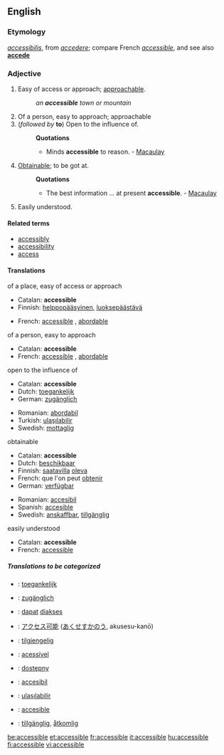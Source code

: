 ==English==
===Etymology===
{{L.}} ''[[accessibilis]]'', from ''[[accedere]]''; compare French ''[[accessible#French|accessible]]'', and see also '''[[accede]]'''

===Adjective===
{{en-adj-more}}

# Easy of access or approach; [[approachable]].
#:''an '''accessible''' town or mountain''
# Of a person, easy to approach; approachable
#(''followed by'' '''to''') Open to the influence of.
#:'''Quotations'''
#:*Minds '''accessible''' to reason. - [[Macaulay]]
# [[Obtainable]]; to be got at.
#:'''Quotations'''
#:*The best information ... at present '''accessible'''. - [[Macaulay]]
#Easily understood.

====Related terms====
*[[accessibly]]
*[[accessibility]]
*[[access]]

====Translations====
;of a place, easy of access or approach
{{top}}
*Catalan: '''accessible'''
*Finnish: [[helppopääsyinen]], [[luoksepäästävä]]
{{mid}}
*French: [[accessible#French|accessible]] {{mf}}, [[abordable]] {{mf}}
{{bottom}}

;of a person, easy to approach
{{top}}
*Catalan: '''accessible'''
*French: [[accessible#French|accessible]] {{mf}}, [[abordable]] {{mf}}
{{mid}}
{{bottom}}

;open to the influence of
{{top}}
*Catalan: '''accessible'''
*Dutch: [[toegankelijk]]
*German: [[zugänglich]]
{{mid}}
*Romanian: [[abordabil]]
*Turkish: [[ulaşılabilir]]
*Swedish: [[mottaglig]]
{{bottom}}

;obtainable
{{top}}
*Catalan: '''accessible'''
*Dutch: [[beschikbaar]]
*Finnish: [[saatavilla]] [[olla#Finnish|oleva]]
*French: que l'on peut [[obtenir]]
*German: [[verfügbar]]
{{mid}}
*Romanian: [[accesibil]]
*Spanish: [[accesible]]
*Swedish: [[anskaffbar]], [[tillgänglig]]
{{bottom}}

;easily understood
{{top}}
*Catalan: '''accessible'''
*French: [[accessible#French|accessible]] {{mf}}
{{mid}}
{{bottom}}

=====Translations to be categorized=====
{{checktrans}}
*{{ttbc|Dutch}}: [[toegankelijk]]
*{{ttbc|German}}: [[zugänglich]]
*{{ttbc|Indonesian}}: [[dapat]] [[akses|diakses]]
*{{ttbc|Japanese}}: [[アクセス可能]] ([[あくせすかのう]], akusesu-kanō)
*{{ttbc|Norwegian}}: [[tilgjengelig]]
*{{ttbc|Portuguese}}: [[acessível]]
*{{ttbc|Polish}}: [[dostępny]]
*{{ttbc|Romanian}}: [[accesibil]]
*{{ttbc|Turkish}}: [[ulaşılabilir]]
*{{ttbc|Spanish}}: [[accesible]]
*{{ttbc|Swedish}}: [[tillgänglig]], [[åtkomlig]]

[[be:accessible]]
[[et:accessible]]
[[fr:accessible]]
[[it:accessible]]
[[hu:accessible]]
[[fi:accessible]]
[[vi:accessible]]